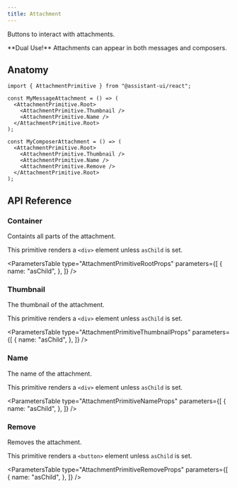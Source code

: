 ```yaml
---
title: Attachment
---
```


Buttons to interact with attachments.


<Callout>
  **Dual Use!** Attachments can appear in both messages and composers.
</Callout>

## Anatomy

```tsx
import { AttachmentPrimitive } from "@assistant-ui/react";

const MyMessageAttachment = () => (
  <AttachmentPrimitive.Root>
    <AttachmentPrimitive.Thumbnail />
    <AttachmentPrimitive.Name />
  </AttachmentPrimitive.Root>
);

const MyComposerAttachment = () => (
  <AttachmentPrimitive.Root>
    <AttachmentPrimitive.Thumbnail />
    <AttachmentPrimitive.Name />
    <AttachmentPrimitive.Remove />
  </AttachmentPrimitive.Root>
);
```

## API Reference

### Container

Containts all parts of the attachment.

This primitive renders a `<div>` element unless `asChild` is set.

<ParametersTable
  type="AttachmentPrimitiveRootProps"
  parameters={[
    {
      name: "asChild",
    },
  ]}
/>

### Thumbnail

The thumbnail of the attachment.

This primitive renders a `<div>` element unless `asChild` is set.

<ParametersTable
  type="AttachmentPrimitiveThumbnailProps"
  parameters={[
    {
      name: "asChild",
    },
  ]}
/>

### Name

The name of the attachment.

This primitive renders a `<div>` element unless `asChild` is set.

<ParametersTable
  type="AttachmentPrimitiveNameProps"
  parameters={[
    {
      name: "asChild",
    },
  ]}
/>

### Remove

Removes the attachment.

This primitive renders a `<button>` element unless `asChild` is set.

<ParametersTable
  type="AttachmentPrimitiveRemoveProps"
  parameters={[
    {
      name: "asChild",
    },
  ]}
/>
